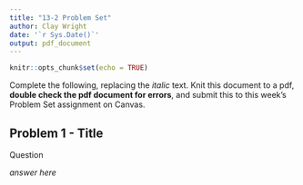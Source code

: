 ```yaml
---
title: "13-2 Problem Set"
author: Clay Wright
date: '`r Sys.Date()`'
output: pdf_document
---
```


```r
knitr::opts_chunk$set(echo = TRUE)
```

Complete the following, replacing the *italic* text. Knit this document to a pdf, **double check the pdf document for errors**, and submit this to this week's Problem Set assignment on Canvas. 

## Problem 1 - Title

Question
 
*answer here*

